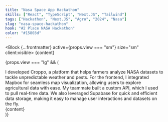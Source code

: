 ```yaml
---
title: "Nasa Space App Hackathon"
skills: ["React", "TypeScript", "Next.JS", "Tailwind"]
tags: ["Hackathon", "Next.JS", "Agro", "2024", "Nasa"]
slug: "nasa-space-hackathon"
hook: "#2 Place NASA Hackathon"
color: "#15803d"
---
```




<Block {...frontmatter} active={props.view === "sm"} size="sm" client:visible>
  {content}
</Block>

{props.view === "lg" && (

<div class="relative  rounded-2xl  overflow-y-scroll md:p-11 p-6 flex flex-col bg-black text-slate-200">
  <Title
    href="https://lnkd.in/dkxC8VKq"
    className="text-green-700 "
    buttonClassname="bg-neutral-900 text-white border-0 hover:text-green-500"
  >
    {frontmatter.title}
  </Title>
  <TextBlock className="text-neutral-500">
    I developed Croppo, a platform that helps farmers analyze NASA datasets to
    tackle unpredictable weather and pests. For the frontend, I integrated
    Mapbox for seamless map visualization, allowing users to explore
    agricultural data with ease. My teammate built a custom API, which I used to
    pull real-time data. We also leveraged Supabase for quick and efficient data
    storage, making it easy to manage user interactions and datasets on the fly.
  </TextBlock>
  <Skills
    skills={frontmatter.skills}
    highlight={"hover:text-green-600"}
    className="text-neutral-500"
  />
  <div class="top-1/3 h-full md:absolute md:w-1/2 origin-center mt-[10%] left-1/2">
    {content}
  </div>
</div>
)}
